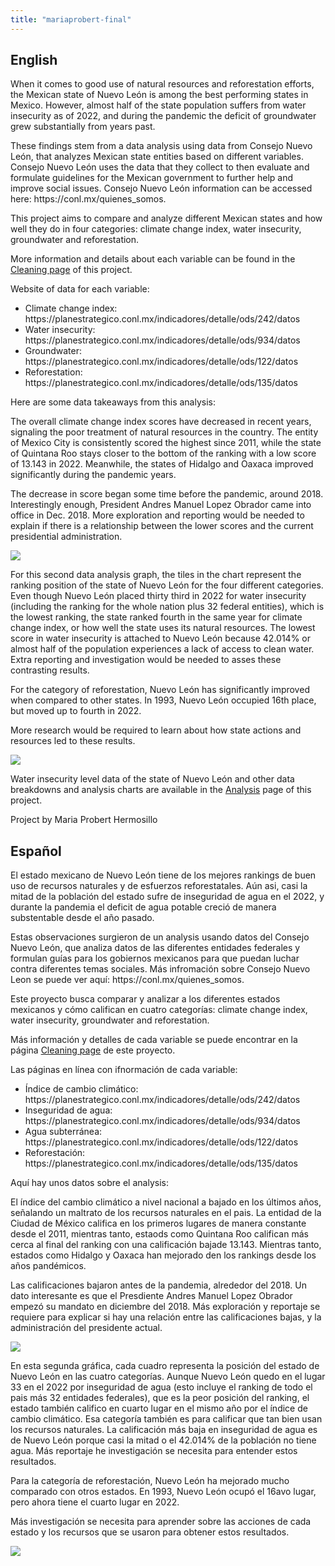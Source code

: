 ```yaml
---
title: "mariaprobert-final"
---
```



::: {.panel-tabset} 


## English 

When it comes to good use of natural resources and reforestation efforts, the Mexican state of Nuevo León is among the best performing states in Mexico. However, almost half of the state population suffers from water insecurity as of 2022, and during the pandemic the deficit of groundwater grew substantially from years past. 

These findings stem from a data analysis using data from Consejo Nuevo León, that analyzes Mexican state entities based on different variables. Consejo Nuevo León uses the data that they collect to then evaluate and formulate guidelines for the Mexican government to further help and improve social issues. Consejo Nuevo León information can be accessed here: https://conl.mx/quienes_somos.

This project aims to compare and analyze different Mexican states and how well they do in four categories: climate change index, water insecurity, groundwater and reforestation. 

More information and details about each variable can be found in the [Cleaning page](01-cleaning.qmd) of this project. 

Website of data for each variable: 

- Climate change index: https://planestrategico.conl.mx/indicadores/detalle/ods/242/datos 
- Water insecurity: https://planestrategico.conl.mx/indicadores/detalle/ods/934/datos 
- Groundwater: https://planestrategico.conl.mx/indicadores/detalle/ods/122/datos 
- Reforestation: https://planestrategico.conl.mx/indicadores/detalle/ods/135/datos 

Here are some data takeaways from this analysis: 

The overall climate change index scores have decreased in recent years, signaling the poor treatment of natural resources in the country. The entity of Mexico City is consistently scored the highest since 2011, while the state of Quintana Roo stays closer to the bottom of the ranking with a low score of 13.143 in 2022. Meanwhile, the states of Hidalgo and Oaxaca improved significantly during the pandemic years. 

The decrease in score began some time before the pandemic, around 2018. Interestingly enough, President Andres Manuel Lopez Obrador came into office in Dec. 2018. More exploration and reporting would be needed to explain if there is a relationship between the lower scores and the current presidential administration. 

![](figures/climate_joint_chart.png) 

For this second data analysis graph, the tiles in the chart represent the ranking position of the state of Nuevo León for the four different categories. Even though Nuevo León placed thirty third in 2022 for water insecurity (including the ranking for the whole nation plus 32 federal entities), which is the lowest ranking, the state ranked fourth in the same year for climate change index, or how well the state uses its natural resources. The lowest score in water insecurity is attached to Nuevo León because 42.014% or almost half of the population experiences a lack of access to clean water. Extra reporting and investigation would be needed to asses these contrasting results.  

For the category of reforestation, Nuevo León has significantly improved when compared to other states. In 1993, Nuevo León occupied 16th place, but moved up to fourth in 2022. 

More research would be required to learn about how state actions and resources led to these results. 

![](figures/nuevo_leon_ranking.png) 

Water insecurity level data of the state of Nuevo León and other data breakdowns and analysis charts are available in the [Analysis](02-analysis.qmd) page of this project. 

Project by Maria Probert Hermosillo 

## Español 

El estado mexicano de Nuevo León tiene de los mejores rankings de buen uso de recursos naturales y de esfuerzos reforestatales. Aún asi, casi la mitad de la población del estado sufre de inseguridad de agua en el 2022, y durante la pandemia el deficit de agua potable creció de manera substentable desde el año pasado. 

Estas observaciones surgieron de un analysis usando datos del Consejo Nuevo León, que analiza datos de las diferentes entidades federales y formulan guías para los gobiernos mexicanos para que puedan luchar contra diferentes temas sociales. Más infromación sobre Consejo Nuevo Leon se puede ver aquí: https://conl.mx/quienes_somos.

Este proyecto busca comparar y analizar a los diferentes estados mexicanos y cómo califican en cuatro categorías: climate change index, water insecurity, groundwater and reforestation. 

Más información y detalles de cada variable se puede encontrar en la página [Cleaning page](01-cleaning.qmd) de este proyecto. 

Las páginas en línea con ifnormación de cada variable: 

- Índice de cambio climático: https://planestrategico.conl.mx/indicadores/detalle/ods/242/datos 
- Inseguridad de agua: https://planestrategico.conl.mx/indicadores/detalle/ods/934/datos 
- Agua subterránea: https://planestrategico.conl.mx/indicadores/detalle/ods/122/datos 
- Reforestación: https://planestrategico.conl.mx/indicadores/detalle/ods/135/datos 

Aquí hay unos datos sobre el analysis: 

El índice del cambio climático a nivel nacional a bajado en los últimos años, señalando un maltrato de los recursos naturales en el pais. La entidad de la Ciudad de México califica en los primeros lugares de manera constante desde el 2011, mientras tanto, estaods como Quintana Roo califican más cerca al final del ranking con una calificación bajade 13.143. Mientras tanto, estados como Hidalgo y Oaxaca han mejorado den los rankings desde los años pandémicos. 


Las calificaciones bajaron antes de la pandemia, alrededor del 2018. Un dato interesante es que el Presdiente Andres Manuel Lopez Obrador empezó su mandato en diciembre del 2018. Más exploración y reportaje se requiere para explicar si hay una relación entre las calificaciones bajas, y la administración del presidente actual. 

![](figures/climate_joint_chart.png) 

En esta segunda gráfica, cada cuadro representa la posición del estado de Nuevo León en las cuatro categorías. Aunque Nuevo León quedo en el lugar 33 en el 2022 por inseguridad de agua (esto incluye el ranking de todo el pais más 32 entidades federales), que es la peor posición del ranking, el estado también califico en cuarto lugar en el mismo año por el índice de cambio climático. Esa categoría también es para calificar que tan bien usan los recursos naturales. La calificación más baja en inseguridad de agua es de Nuevo León porque casi la mitad o el 42.014% de la población no tiene agua. Más reportaje he investigación se necesita para entender estos resultados.  

Para la categoría de reforestación, Nuevo León ha mejorado mucho comparado con otros estados. En 1993, Nuevo León ocupó el 16avo lugar, pero ahora tiene el cuarto lugar en 2022.  

Más investigación se necesita para aprender sobre las acciones de cada estado y los recursos que se usaron para obtener estos resultados. 


![](figures/nuevo_leon_ranking.png)





::: 


